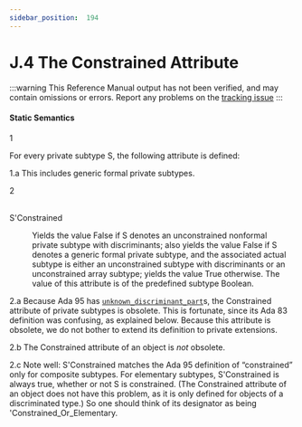 ```yaml
---
sidebar_position:  194
---
```


# J.4 The Constrained Attribute

:::warning
This Reference Manual output has not been verified,
and may contain omissions or errors.
Report any problems on the [tracking issue](https://github.com/ada-lang-io/ada-lang-io/issues/20)
:::



#### Static Semantics

<MarginText>1</MarginText>
<p>For every private subtype S, the following attribute is defined: <br /></p>

<MarginText>1.a</MarginText>
<Admonition type="aarm" aarm="discussion" title="Discussion: ">
<strong></strong>This includes generic formal private subtypes. <br /></Admonition>

<MarginText>2</MarginText>
<dt><br/>S'Constrained</dt>
<dl>
<dd>Yields the value False if S denotes an unconstrained nonformal private subtype with discriminants; also yields the value False if S denotes a generic formal private subtype, and the associated actual subtype is either an unconstrained subtype with discriminants or an unconstrained array subtype; yields the value True otherwise. The value of this attribute is of the predefined subtype Boolean. <br /></dd>
</dl>
<MarginText>2.a</MarginText>
<Admonition type="aarm" aarm="reason" title="Reason: ">
<strong></strong>Because Ada 95 has <code><a href="../AA-3/AA-3.7#S0060">unknown_discriminant_part</a></code>s, the Constrained attribute of private subtypes is obsolete. This is fortunate, since its Ada 83 definition was confusing, as explained below. Because this attribute is obsolete, we do not bother to extend its definition to private extensions.<br /></Admonition>

<MarginText>2.b</MarginText>
<Admonition type="aarm" aarm="note" title="Note: ">
The Constrained attribute of an object is <em>not</em> obsolete.<br /></Admonition>

<MarginText>2.c</MarginText>
<Admonition type="aarm" aarm="note" title="Note: ">
Note well: S'Constrained matches the Ada 95 definition of &ldquo;constrained&rdquo; only for composite subtypes. For elementary subtypes, S'Constrained is always true, whether or not S is constrained. (The Constrained attribute of an object does not have this problem, as it is only defined for objects of a discriminated type.) So one should think of its designator as being 'Constrained_Or_Elementary. <br /></Admonition>

